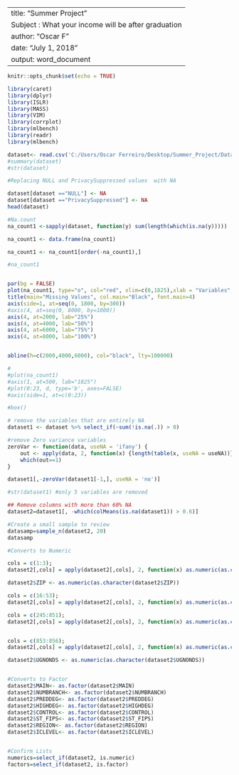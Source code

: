 

---
title: "Summer Project"
Subject : What your income will be after graduation
author: "Oscar F"
date: "July 1, 2018"
output: word_document
---




```{r setup, include=FALSE}
knitr::opts_chunk$set(echo = TRUE)
```


```{r}
library(caret)
library(dplyr)
library(ISLR)
library(MASS)
library(VIM)
library(corrplot)
library(mlbench)
library(readr)
library(mlbench)
```




```{r}
dataset<- read.csv('C:/Users/Oscar Ferreiro/Desktop/Summer_Project/Dataset_13_14.csv')
#summary(dataset)
#str(dataset)
```

```{r}
#Replacing NULL and PrivacySuppressed values  with NA

dataset[dataset =="NULL"] <- NA
dataset[dataset =="PrivacySuppressed"] <- NA
head(dataset)
```
```{r}
#Na.count 
na_count1 <-sapply(dataset, function(y) sum(length(which(is.na(y)))))

na_count1 <- data.frame(na_count1)

na_count1 <- na_count1[order(-na_count1),]

#na_count1



```





```{r}
par(bg = FALSE)
plot(na_count1, type="o", col="red", xlim=c(0,1825),xlab = "Variables",ylab = "Count of Missing Values", xaxt='n')
title(main="Missing Values", col.main="Black", font.main=4)
axis(side=1, at=seq(0, 1800, by=300))
#axis(4, at=seq(0, 8000, by=1000))
axis(4, at=2000, lab="25%")
axis(4, at=4000, lab="50%")
axis(4, at=6000, lab="75%")
axis(4, at=8000, lab="100%")


abline(h=c(2000,4000,6000), col="black", lty=100000)

#
#plot(na_count1)
#axis(1, at=500, lab="1825")
#plot(0:23, d, type='b', axes=FALSE)
#axis(side=1, at=c(0:23))

#box()

```


```{r}
# remove the variables that are entirely NA
dataset1 <- dataset %>% select_if(~sum(!is.na(.)) > 0)
```



```{r}
#remove Zero variance variables
zeroVar <- function(data, useNA = 'ifany') {
    out <- apply(data, 2, function(x) {length(table(x, useNA = useNA))})
    which(out==1)
}

dataset1[,-zeroVar(dataset1[-1,], useNA = 'no')]

#str(dataset1) #only 5 variables are removed
```



```{r}

## Remove columns with more than 60% NA
dataset2=dataset1[, -which(colMeans(is.na(dataset1)) > 0.6)]

#Create a small sample to review 
datasamp=sample_n(dataset2, 20)
datasamp
```



```{r}
#Converts to Numeric

cols = c(1:3);    
dataset2[,cols] = apply(dataset2[,cols], 2, function(x) as.numeric(as.character(x)));

dataset2$ZIP <- as.numeric(as.character(dataset2$ZIP))

cols = c(16:53);    
dataset2[,cols] = apply(dataset2[,cols], 2, function(x) as.numeric(as.character(x)));

cols = c(245:851);    
dataset2[,cols] = apply(dataset2[,cols], 2, function(x) as.numeric(as.character(x)));


cols = c(853:856);    
dataset2[,cols] = apply(dataset2[,cols], 2, function(x) as.numeric(as.character(x)));

dataset2$UGNONDS <- as.numeric(as.character(dataset2$UGNONDS))


#Converts to Factor
dataset2$MAIN<- as.factor(dataset2$MAIN)
dataset2$NUMBRANCH<- as.factor(dataset2$NUMBRANCH)
dataset2$PREDDEG<- as.factor(dataset2$PREDDEG)
dataset2$HIGHDEG<- as.factor(dataset2$HIGHDEG)
dataset2$CONTROL<- as.factor(dataset2$CONTROL)
dataset2$ST_FIPS<- as.factor(dataset2$ST_FIPS)
dataset2$REGION<- as.factor(dataset2$REGION)
dataset2$ICLEVEL<- as.factor(dataset2$ICLEVEL)


#Confirm Lists
numerics=select_if(dataset2, is.numeric)
factors=select_if(dataset2, is.factor)


```


